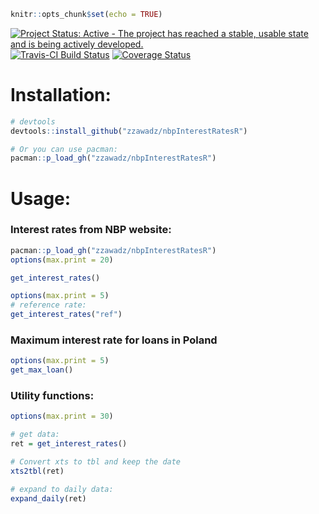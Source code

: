 ```r
knitr::opts_chunk$set(echo = TRUE)
```

[![Project Status: Active - The project has reached a stable, usable state and is being actively developed.](http://www.repostatus.org/badges/latest/active.svg)](http://www.repostatus.org/#active)
[![Travis-CI Build Status](https://travis-ci.org/zzawadz/nbpInterestRatesR.svg?branch=master)](https://travis-ci.org/zzawadz/nbpInterestRatesR)
[![Coverage Status](https://img.shields.io/codecov/c/github/zzawadz/nbpInterestRatesR/master.svg)](https://codecov.io/github/zzawadz/nbpInterestRatesR?branch=master)

# Installation:

```r
# devtools
devtools::install_github("zzawadz/nbpInterestRatesR")

# Or you can use pacman:
pacman::p_load_gh("zzawadz/nbpInterestRatesR")
```

# Usage:

### Interest rates from NBP website:

```r
pacman::p_load_gh("zzawadz/nbpInterestRatesR")
options(max.print = 20)

get_interest_rates()

options(max.print = 5)
# reference rate:
get_interest_rates("ref")

```

### Maximum interest rate for loans in Poland

```r
options(max.print = 5)
get_max_loan()
```

### Utility functions:

```r
options(max.print = 30)

# get data:
ret = get_interest_rates()

# Convert xts to tbl and keep the date
xts2tbl(ret)

# expand to daily data:
expand_daily(ret)
```
